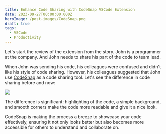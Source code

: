 ```yaml
---
title: Enhance Code Sharing with CodeSnap VSCode Extension
date: 2023-09-27T00:00:00.000Z
heroImage: /post-images/CodeSnap.png
draft: true
tags:
  - VSCode
  - Productivity
---
```


Let's start the review of the extension from the story. John is a programmer at the company. And John needs to share his part of the code to team lead.

When John was sending his code, his colleagues were confused and didn't like his style of code sharing. However, his colleagues suggested that John use [CodeSnap](https://marketplace.visualstudio.com/items?itemName=adpyke.codesnap) as a code sharing tool. Let's see the difference in code sharing before and now:

![](</post-images/CodeSnap ILLUSTRATION.png>)

The difference is significant: highlighting of the code, a simple background, and smooth corners make the code more readable and give it a nice look.

CodeSnap is making the process a breeze to showcase your code effectively, ensuring it not only looks better but also becomes more accessible for others to understand and collaborate on.
